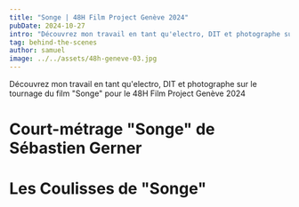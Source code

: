 ```yaml
---
title: "Songe | 48H Film Project Genève 2024"
pubDate: 2024-10-27
intro: "Découvrez mon travail en tant qu'electro, DIT et photographe sur le tournage du court-métrage Songe. pour le 48H Film Project Genève 2024"
tag: behind-the-scenes
author: samuel
image: ../../assets/48h-geneve-03.jpg
---
```



Découvrez mon travail en tant qu'electro, DIT et photographe sur le tournage du film "Songe" pour le 48H Film Project Genève 2024

# Court-métrage "Songe" de Sébastien Gerner
<YouTube id="jVZNGPsjfEc"></YouTube>

# Les Coulisses de "Songe"

<ImageGallery folder="48h-geneve" />